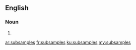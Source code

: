 ==English==

===Noun===
{{head|en|noun plural form}}

# {{plural of|subsample|lang=en}}

[[ar:subsamples]]
[[fr:subsamples]]
[[ku:subsamples]]
[[my:subsamples]]